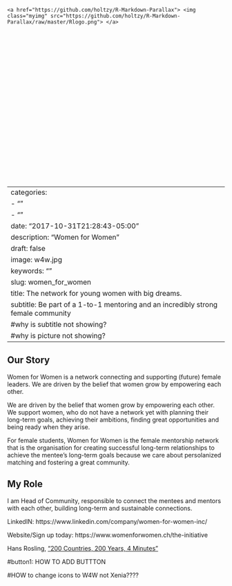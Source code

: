 <style>
.parallax { 
    /* The image used */
    background-image: w4w.jpg;

    /* Set a specific height */
    height: 400px; 

    /* Create the parallax scrolling effect */
    background-attachment: fixed;
    background-position: center;
    background-repeat: no-repeat;
    background-size: cover;
}

.myimg{
    width: 10%;
    color: red;
    position: absolute;
    top: 150px;
    left: 45%;
}
</style>

<!-- Container element -->
<div class="parallax">
    <a href="https://github.com/holtzy/R-Markdown-Parallax"> <img class="myimg" src="https://github.com/holtzy/R-Markdown-Parallax/raw/master/Rlogo.png"> </a>
</div>
---
categories:
- ""
- ""
date: "2017-10-31T21:28:43-05:00"
description: "Women for Women"
draft: false 
image: w4w.jpg
keywords: ""
slug: women_for_women
title: The network for young women with big dreams.
subtitle: Be part of a 1-to-1 mentoring and an incredibly strong female community
#why is subtitle not showing?
#why is picture not showing?
---



## Our Story

Women for Women is a network connecting and supporting (future) female leaders. We are driven by the belief that women grow by empowering each other.

We are driven by the belief that women grow by empowering each other. We support women, who do not have a network yet with planning their long-term goals, achieving their ambitions, finding great opportunities and being ready when they arise.

For female students, Women for Women is the female mentorship network that is the organisation for creating successful long-term relationships to achieve the mentee's long-term goals because we care about persolanized matching and fostering a great community.

## My Role

I am Head of Community, responsible to connect the mentees and mentors with each other, building long-term and sustainable connections.

LinkedIN: https://www.linkedin.com/company/women-for-women-inc/

Website/Sign up today: https://www.womenforwomen.ch/the-initiative

<i class="fab fa-youtube"></i> Hans Rosling, ["200 Countries, 200 Years, 4 Minutes"](https://www.youtube.com/watch?v=jbkSRLYSojo){target=_blank}
<i class="fab fa-youtube"></i>

<i class="fab fa-linkedin-in"></i>


#button1: HOW TO ADD BUTTTON


#HOW to change icons to W4W not Xenia????


